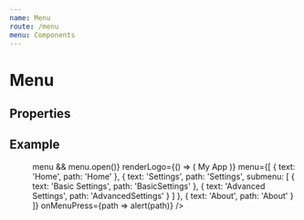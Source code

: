 ```yaml
---
name: Menu
route: /menu
menu: Components
---
```



# Menu

## Properties

<PropsTable of={Menu} />

## Example

<Playground>
  <View style={{ height: 600, width: 400, borderWidth: 1, overflow: 'hidden' }}>
    <Menu
      ref={menu => menu && menu.open()}
      renderLogo={() => (
        <View>
          <Text style={{ fontFamily: 'Lato-Bold', fontSize: 40 }}>My App</Text>
        </View>
      )}
      menu={[
        { text: 'Home', path: 'Home' },
        {
          text: 'Settings',
          path: 'Settings',
          submenu: [
            { text: 'Basic Settings', path: 'BasicSettings' },
            { text: 'Advanced Settings', path: 'AdvancedSettings' }
          ]
        },
        { text: 'About', path: 'About' }
      ]}
      onMenuPress={path => alert(path)}
    />
  </View>
</Playground>
